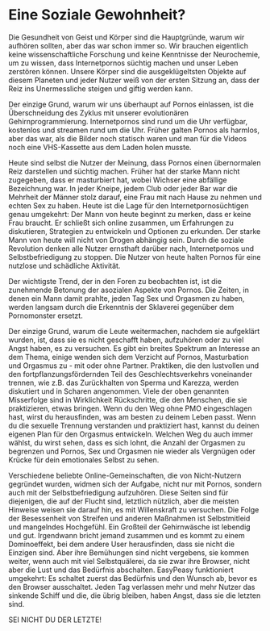 # Eine Soziale Gewohnheit?

Die Gesundheit von Geist und Körper sind die Hauptgründe, warum wir
aufhören sollten, aber das war schon immer so. Wir brauchen eigentlich
keine wissenschaftliche Forschung und keine Kenntnisse der Neurochemie,
um zu wissen, dass Internetpornos süchtig machen und unser Leben
zerstören können. Unsere Körper sind die ausgeklügeltsten Objekte auf
diesem Planeten und jeder Nutzer weiß von der ersten Sitzung an, dass
der Reiz ins Unermessliche steigen und giftig werden kann.

Der einzige Grund, warum wir uns überhaupt auf Pornos einlassen, ist die
Überschneidung des Zyklus mit unserer evolutionären
Gehirnprogrammierung. Internetpornos sind rund um die Uhr verfügbar,
kostenlos und streamen rund um die Uhr. Früher galten Pornos als
harmlos, aber das war, als die Bilder noch statisch waren und man für
die Videos noch eine VHS-Kassette aus dem Laden holen musste.

Heute sind selbst die Nutzer der Meinung, dass Pornos einen übernormalen
Reiz darstellen und süchtig machen. Früher hat der starke Mann nicht
zugegeben, dass er masturbiert hat, wobei Wichser eine abfällige
Bezeichnung war. In jeder Kneipe, jedem Club oder jeder Bar war die
Mehrheit der Männer stolz darauf, eine Frau mit nach Hause zu nehmen und
echten Sex zu haben. Heute ist die Lage für den Internetpornosüchtigen
genau umgekehrt: Der Mann von heute beginnt zu merken, dass er keine
Frau braucht. Er schließt sich online zusammen, um Erfahrungen zu
diskutieren, Strategien zu entwickeln und Optionen zu erkunden. Der
starke Mann von heute will nicht von Drogen abhängig sein. Durch die
soziale Revolution denken alle Nutzer ernsthaft darüber nach,
Internetpornos und Selbstbefriedigung zu stoppen. Die Nutzer von heute
halten Pornos für eine nutzlose und schädliche Aktivität.

Der wichtigste Trend, der in den Foren zu beobachten ist, ist die
zunehmende Betonung der asozialen Aspekte von Pornos. Die Zeiten, in
denen ein Mann damit prahlte, jeden Tag Sex und Orgasmen zu haben,
werden langsam durch die Erkenntnis der Sklaverei gegenüber dem
Pornomonster ersetzt.

Der einzige Grund, warum die Leute weitermachen, nachdem sie aufgeklärt
wurden, ist, dass sie es nicht geschafft haben, aufzuhören oder zu viel
Angst haben, es zu versuchen. Es gibt ein breites Spektrum an Interesse
an dem Thema, einige wenden sich dem Verzicht auf Pornos, Masturbation
und Orgasmus zu - mit oder ohne Partner. Praktiken, die den lustvollen
und den fortpflanzungsfördernden Teil des Geschlechtsverkehrs
voneinander trennen, wie z.B. das Zurückhalten von Sperma und Karezza,
werden diskutiert und in Scharen angenommen. Viele der oben genannten
Misserfolge sind in Wirklichkeit Rückschritte, die den Menschen, die sie
praktizieren, etwas bringen. Wenn du den Weg ohne PMO eingeschlagen
hast, wirst du herausfinden, was am besten zu deinem Leben passt. Wenn
du die sexuelle Trennung verstanden und praktiziert hast, kannst du
deinen eigenen Plan für den Orgasmus entwickeln. Welchen Weg du auch
immer wählst, du wirst sehen, dass es sich lohnt, die Anzahl der
Orgasmen zu begrenzen und Pornos, Sex und Orgasmen nie wieder als
Vergnügen oder Krücke für dein emotionales Selbst zu sehen.

Verschiedene beliebte Online-Gemeinschaften, die von Nicht-Nutzern
gegründet wurden, widmen sich der Aufgabe, nicht nur mit Pornos, sondern
auch mit der Selbstbefriedigung aufzuhören. Diese Seiten sind für
diejenigen, die auf der Flucht sind, letztlich nützlich, aber die
meisten Hinweise weisen sie darauf hin, es mit Willenskraft zu
versuchen. Die Folge der Besessenheit von Streifen und anderen Maßnahmen
ist Selbstmitleid und mangelndes Hochgefühl. Ein Großteil der
Gehirnwäsche ist lebendig und gut. Irgendwann bricht jemand zusammen und
es kommt zu einem Dominoeffekt, bei dem andere User herausfinden, dass
sie nicht die Einzigen sind. Aber ihre Bemühungen sind nicht vergebens,
sie kommen weiter, wenn auch mit viel Selbstquälerei, da sie zwar ihre
Browser, nicht aber die Lust und das Bedürfnis abschalten. EasyPeasy
funktioniert umgekehrt: Es schaltet zuerst das Bedürfnis und den Wunsch
ab, bevor es den Browser ausschaltet. Jeden Tag verlassen mehr und mehr
Nutzer das sinkende Schiff und die, die übrig bleiben, haben Angst, dass
sie die letzten sind.

SEI NICHT DU DER LETZTE!
